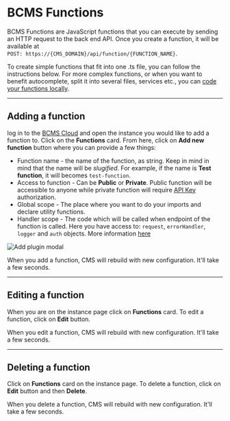 
# BCMS Functions

BCMS Functions are JavaScript functions that you can execute by sending an
HTTP request to the back end API. Once you create a function, it will be
available at <br />`POST: https://{CMS_DOMAIN}/api/function/{FUNCTION_NAME}`.

To create simple functions that fit into one .ts file, you can follow the instructions below.
For more complex functions, or when you want to benefit autocomplete, split it into several files, services etc.,
you can [code your functions locally](/customization/functions).

---

## Adding a function

log in to the [BCMS Cloud](https://app.thebcms.com) and open the instance you would like to add a function to.
Click on the **Functions** card. From here, click on **Add new function** button where you can provide a few things:

- Function name - the name of the function, as string. Keep in mind
in mind that the name will be *slugified*. For example, if the name is **Test function**,
it will becomes `test-function`.
- Access to function - Can be **Public** or **Private**. Public function will be
accessible to anyone while private function will require [API Key](/inside-bcms/api-manager)
authorization.
- Global scope - The place where you want to do your imports and declare
utility functions.
- Handler scope - The code which will be called when endpoint of the function
is called. Here you have access to: `request`, `errorHandler`, `logger` and `auth` objects.
More information [here](https://github.com/bcms/backend/blob/master/src/types/function/models/main.ts#L37)

<Image
  src={addFunction}
  alt="Add plugin modal"
  className="h-auto w-full"
  unoptimized
/>

When you add a function, CMS will rebuild with new configuration. It'll take a few seconds.

---

## Editing a function

When you are on the instance page click on **Functions** card. To edit a function, click on **Edit** button.

When you edit a function, CMS will rebuild with new configuration. It'll take a few seconds.

---

## Deleting a function

Click on **Functions** card on the instance page. To delete a function, click on **Edit**
button and then **Delete**.

When you delete a function, CMS will rebuild with new configuration. It'll take a few seconds.
